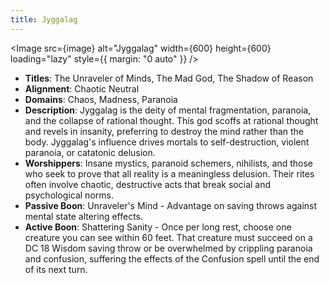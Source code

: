 ```yaml
---
title: Jyggalag
---
```



<Image src={image} alt="Jyggalag" width={600} height={600} loading="lazy" style={{ margin: "0 auto" }} />

- **Titles**: The Unraveler of Minds, The Mad God, The Shadow of Reason
- **Alignment**: Chaotic Neutral
- **Domains**: Chaos, Madness, Paranoia
- **Description**: Jyggalag is the deity of mental fragmentation, paranoia, and the collapse of rational thought. This god scoffs at rational thought and revels in insanity, preferring to destroy the mind rather than the body. Jyggalag's influence drives mortals to self-destruction, violent paranoia, or catatonic delusion.
- **Worshippers**: Insane mystics, paranoid schemers, nihilists, and those who seek to prove that all reality is a meaningless delusion. Their rites often involve chaotic, destructive acts that break social and psychological norms.
- **Passive Boon**: Unraveler's Mind - Advantage on saving throws against mental state altering effects.
- **Active Boon**: Shattering Sanity - Once per long rest, choose one creature you can see within 60 feet. That creature must succeed on a DC 18 Wisdom saving throw or be overwhelmed by crippling paranoia and confusion, suffering the effects of the Confusion spell until the end of its next turn.
